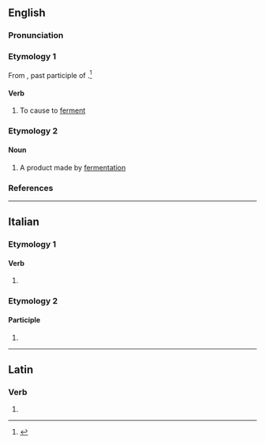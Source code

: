 ==English==

===Pronunciation===
{{rfp|en}}

===Etymology 1===
From {{bor|en|la|fermentātus}}, past participle of {{m|la|fermentō}}.<ref>{{R:Merriam-Webster Online}}</ref>

====Verb====
{{en-verb}}

# {{lb|en|transitive|obsolete}} To cause to [[ferment]]

===Etymology 2===
{{rfe|en}}

====Noun====
{{en-noun}}

# A product made by [[fermentation]]

===References===
<references/>

----

==Italian==

===Etymology 1===

====Verb====
{{head|it|verb form}}

# {{inflection of|it|fermentare||2|p|pres|indc|;|2|p|impr}}

===Etymology 2===

====Participle====
{{head|it|past participle form|g=f-p}}

# {{feminine plural of|it|fermentato}}

----

==Latin==

===Verb===
{{la-verb-form|fermentāte}}

# {{inflection of|la|fermentō||2|p|pres|actv|impr}}
